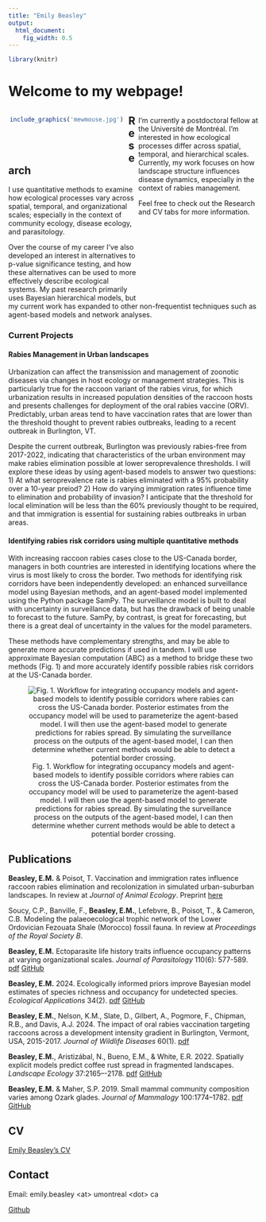 ---
title: "Emily Beasley"
output:
  html_document:
    fig_width: 0.5
---

```{r setup, include = F, warning = F, echo = F}
library(knitr)
```

# Welcome to my webpage! 
<style>
.column-left{
  float: left;
  width: 48%;
  text-align: center;
}
.column-right{
  float: right;
  width: 48%;
  text-align: left;
}
</style>

<div class = "column-left">
```{r  out.width = "75%", echo = F}
include_graphics('mewmouse.jpg') 
```
<br>
<br>
<br>
</div>

<div class = "column-right">
I’m currently a postdoctoral fellow at the Universit&#233; de Montr&#233;al. I’m interested in how ecological processes differ across spatial, temporal, and hierarchical scales. Currently, my work focuses on how landscape structure influences disease dynamics, especially in the context of rabies management. 
  
Feel free to check out the Research and CV tabs for more information.
<br>
<br>
<br>
<br>
<br>
<br>
<br>
<br>
<br>
<br>
</div>  
  
  
  
## Research  

I use quantitative methods to examine how ecological processes vary across spatial, temporal, and organizational scales; especially in the context of community ecology, disease ecology, and parasitology. 

Over the course of my career I've also developed an interest in alternatives to p-value significance testing, and how these alternatives can be used to more effectively describe ecological systems. My past research primarily uses Bayesian hierarchical models, but my current work has expanded to other non-frequentist techniques such as agent-based models and network analyses. 

### Current Projects

#### Rabies Management in Urban landscapes

Urbanization can affect the transmission and management of zoonotic diseases via changes in host ecology or management strategies. This is particularly true for the raccoon variant of the rabies virus, for which urbanization results in increased population densities of the raccoon hosts and presents challenges for deployment of the oral rabies vaccine (ORV). Predictably, urban areas tend to have vaccination rates that are lower than the threshold thought to prevent rabies outbreaks, leading to a recent outbreak in Burlington, VT.

Despite the current outbreak, Burlington was previously rabies-free from 2017-2022, indicating that characteristics of the urban environment may make rabies elimination possible at lower seroprevalence thresholds. I will explore these ideas by using agent-based models to answer two questions: 1) At what seroprevalence rate is rabies eliminated with a 95% probability over a 10-year preiod? 2) How do varying immigration rates influence time to elimination and probability of invasion? I anticipate that the threshold for local elimination will be less than the 60% previously thought to be required, and that immigration is essential for sustaining rabies outbreaks in urban areas.

#### Identifying rabies risk corridors using multiple quantitative methods

With increasing raccoon rabies cases close to the US-Canada border, managers in both countries are interested in identifying locations where the virus is most likely to cross the border. Two methods for identifying risk corridors have been independently developed: an enhanced surveillance model using Bayesian methods, and an agent-based model implemented using the Python package SamPy. The surveillance model is built to deal with uncertainty in surveillance data, but has the drawback of being unable to forecast to the future. SamPy, by contrast, is great for forecasting, but there is a great deal of uncertainty in the values for the model parameters.

These methods have complementary strengths, and may be able to generate more accurate predictions if used in tandem. I will use approximate Bayesian computation (ABC) as a method to bridge these two methods (Fig. 1) and more accurately identify possible rabies risk corridors at the US-Canada border.

<center>

![Fig. 1. Workflow for integrating occupancy models and agent-based models to identify possible corridors where rabies can cross the US-Canada border. Posterior estimates from the occupancy model will be used to parameterize the agent-based model. I will then use the agent-based model to generate predictions for rabies spread. By simulating the surveillance process on the outputs of the agent-based model, I can then determine whether current methods would be able to detect a potential border crossing.](ModelComparisonWorkflow.png)

</center>
  
## Publications  

**Beasley, E.M.** & Poisot, T. Vaccination and immigration rates influence raccoon rabies elimination and recolonization in simulated urban-suburban landscapes. In review at *Journal of Animal Ecology*. Preprint [here](https://doi.org/10.32942/X22K9H)

Soucy, C.P., Banville, F., **Beasley, E.M.**, Lefebvre, B., Poisot, T., & Cameron, C.B. Modeling the palaeoecological trophic network of the Lower Ordovician Fezouata Shale (Morocco) fossil fauna. In review at *Proceedings of the Royal Society B*.

**Beasley, E.M.** Ectoparasite life history traits influence occupancy patterns at varying organizational scales. *Journal of Parasitology* 110(6): 577-589. [pdf](Para23-51.pdf) [GitHub](https://github.com/Beasley015/Beasley2024_Host_traits_explain_occupancy_of_generalists)  

**Beasley, E.M.** 2024. Ecologically informed priors improve Bayesian model estimates of species richness and occupancy for undetected species. *Ecological Applications* 34(2). [pdf](EAP2024_Beasley.pdf) [GitHub](https://github.com/Beasley015/Beasley2023_Ecologically_informed_priors_undetected_species)

**Beasley, E.M.**, Nelson, K.M., Slate, D., Gilbert, A., Pogmore, F., Chipman, R.B., and Davis, A.J. 2024. The impact of oral rabies vaccination targeting raccoons across a development intensity gradient in Burlington, Vermont, USA, 2015-2017. *Journal of Wildlife Diseases* 60(1). [pdf](Beasley_etal_2023_rabies.pdf)

**Beasley, E.M.**, Aristiz&#225;bal, N., Bueno, E.M., & White, E.R. 2022. Spatially explicit models predict coffee rust spread in fragmented landscapes. *Landscape Ecology* 37:2165–-2178. [pdf](Beasley_etal_2022_coffee_rust.pdf) [GitHub](https://github.com/Beasley015/QuestCoffeeRustLandscape)

**Beasley, E.M.** & Maher, S.P. 2019. Small mammal community composition varies among Ozark glades. *Journal of Mammalogy* 100:1774--1782. [pdf](BeasleyMaher2019.pdf) [GitHub](https://github.com/Beasley015/Beasley-Maher2019_Small_Mammal_Community_Ozark)
  
## CV

[Emily Beasley's CV](Beasley_CV.pdf)

## Contact

Email: emily.beasley \<at\> umontreal \<dot\> ca

[Github](https://github.com/beasley015)
